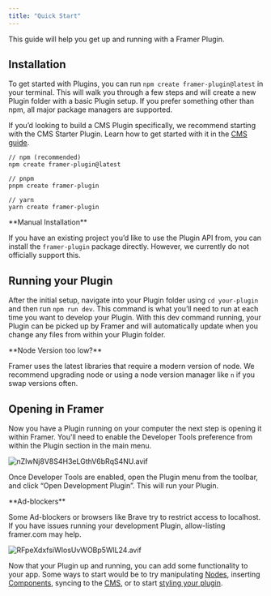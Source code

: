 ```yaml
---
title: "Quick Start"
---
```


This guide will help you get up and running with a Framer Plugin.

## Installation

To get started with Plugins, you can run `npm create framer-plugin@latest` in your terminal. This will walk you through a few steps and will create a new Plugin folder with a basic Plugin setup. If you prefer something other than npm, all major package managers are supported.

If you’d looking to build a CMS Plugin specifically, we recommend starting with the CMS Starter Plugin. Learn how to get started with it in the [CMS guide](/plugins/guides/cms).

```shellscript
// npm (recommended)
npm create framer-plugin@latest

// pnpm 
pnpm create framer-plugin

// yarn
yarn create framer-plugin
```

<Info>
  **Manual Installation**

  If you have an existing project you’d like to use the Plugin API from, you can install the `framer-plugin` package directly. However, we currently do not officially support this.
</Info>

## Running your Plugin

After the initial setup, navigate into your Plugin folder using `cd your-plugin` and then run `npm run dev`. This command is what you’ll need to run at each time you want to develop your Plugin. With this dev command running, your Plugin can be picked up by Framer and will automatically update when you change any files from within your Plugin folder.

<Info>
  **Node Version too low?**

  Framer uses the latest libraries that require a modern version of node. We recommend upgrading node or using a node version manager like `n` if you swap versions often.
</Info>

## Opening in Framer

Now you have a Plugin running on your computer the next step is opening it within Framer. You'll need to enable the Developer Tools preference from within the Plugin section in the main menu.

![nZIwNj8V8S4H3eLGthV6bRqS4NU.avif](/images/nZIwNj8V8S4H3eLGthV6bRqS4NU.avif)

Once Developer Tools are enabled, open the Plugin menu from the toolbar, and click “Open Development Plugin”. This will run your Plugin.

<Info>
  **Ad-blockers**

  Some Ad-blockers or browsers like Brave try to restrict access to localhost. If you have issues running your development Plugin, allow-listing framer.com may help.
</Info>

![RFpeXdxfsiWIosUvWOBp5WlL24.avif](/images/RFpeXdxfsiWIosUvWOBp5WlL24.avif)

Now that your Plugin up and running, you can add some functionality to your app. Some ways to start would be to try manipulating [Nodes](/plugins/guides/nodes), inserting [Components](/plugins/guides/components), syncing to the [CMS](/plugins/guides/cms), or to start [styling your plugin](/plugins/guides/styles).